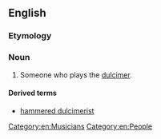 ==English==

===Etymology===
{{suffix|en|dulcimer|ist}}

===Noun===
{{en-noun}}

# Someone who plays the [[dulcimer]].

====Derived terms====
* [[hammered dulcimerist]]

[[Category:en:Musicians]]
[[Category:en:People]]